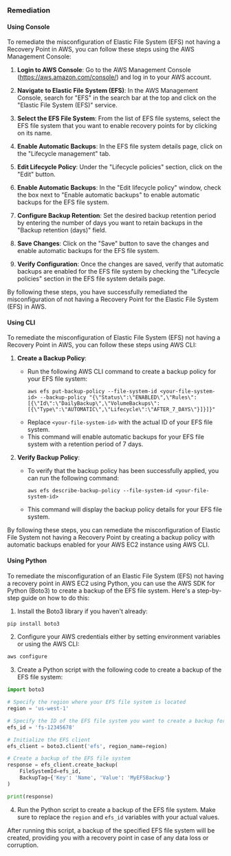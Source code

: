 ### Remediation

#### Using Console

To remediate the misconfiguration of Elastic File System (EFS) not having a Recovery Point in AWS, you can follow these steps using the AWS Management Console:

1. **Login to AWS Console**: Go to the AWS Management Console (https://aws.amazon.com/console/) and log in to your AWS account.

2. **Navigate to Elastic File System (EFS)**: In the AWS Management Console, search for "EFS" in the search bar at the top and click on the "Elastic File System (EFS)" service.

3. **Select the EFS File System**: From the list of EFS file systems, select the EFS file system that you want to enable recovery points for by clicking on its name.

4. **Enable Automatic Backups**: In the EFS file system details page, click on the "Lifecycle management" tab.

5. **Edit Lifecycle Policy**: Under the "Lifecycle policies" section, click on the "Edit" button.

6. **Enable Automatic Backups**: In the "Edit lifecycle policy" window, check the box next to "Enable automatic backups" to enable automatic backups for the EFS file system.

7. **Configure Backup Retention**: Set the desired backup retention period by entering the number of days you want to retain backups in the "Backup retention (days)" field.

8. **Save Changes**: Click on the "Save" button to save the changes and enable automatic backups for the EFS file system.

9. **Verify Configuration**: Once the changes are saved, verify that automatic backups are enabled for the EFS file system by checking the "Lifecycle policies" section in the EFS file system details page.

By following these steps, you have successfully remediated the misconfiguration of not having a Recovery Point for the Elastic File System (EFS) in AWS.

#### Using CLI

To remediate the misconfiguration of Elastic File System (EFS) not having a Recovery Point in AWS, you can follow these steps using AWS CLI:

1. **Create a Backup Policy**:
   - Run the following AWS CLI command to create a backup policy for your EFS file system:
     ```
     aws efs put-backup-policy --file-system-id <your-file-system-id> --backup-policy "{\"Status\":\"ENABLED\",\"Rules\":[{\"Id\":\"DailyBackup\",\"VolumeBackups\":[{\"Type\":\"AUTOMATIC\",\"Lifecycle\":\"AFTER_7_DAYS\"}]}]}"
     ```
   - Replace `<your-file-system-id>` with the actual ID of your EFS file system.
   - This command will enable automatic backups for your EFS file system with a retention period of 7 days.

2. **Verify Backup Policy**:
   - To verify that the backup policy has been successfully applied, you can run the following command:
     ```
     aws efs describe-backup-policy --file-system-id <your-file-system-id>
     ```
   - This command will display the backup policy details for your EFS file system.

By following these steps, you can remediate the misconfiguration of Elastic File System not having a Recovery Point by creating a backup policy with automatic backups enabled for your AWS EC2 instance using AWS CLI.

#### Using Python

To remediate the misconfiguration of an Elastic File System (EFS) not having a recovery point in AWS EC2 using Python, you can use the AWS SDK for Python (Boto3) to create a backup of the EFS file system. Here's a step-by-step guide on how to do this:

1. Install the Boto3 library if you haven't already:
```bash
pip install boto3
```

2. Configure your AWS credentials either by setting environment variables or using the AWS CLI:
```bash
aws configure
```

3. Create a Python script with the following code to create a backup of the EFS file system:

```python
import boto3

# Specify the region where your EFS file system is located
region = 'us-west-1'

# Specify the ID of the EFS file system you want to create a backup for
efs_id = 'fs-12345678'

# Initialize the EFS client
efs_client = boto3.client('efs', region_name=region)

# Create a backup of the EFS file system
response = efs_client.create_backup(
    FileSystemId=efs_id,
    BackupTag={'Key': 'Name', 'Value': 'MyEFSBackup'}
)

print(response)
```

4. Run the Python script to create a backup of the EFS file system. Make sure to replace the `region` and `efs_id` variables with your actual values.

After running this script, a backup of the specified EFS file system will be created, providing you with a recovery point in case of any data loss or corruption.

